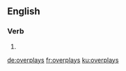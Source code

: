 ==English==

===Verb===
{{head|en}}

# {{en-third-person singular of|overplay}}

[[de:overplays]]
[[fr:overplays]]
[[ku:overplays]]